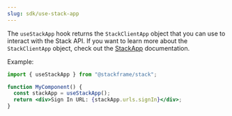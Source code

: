 ```yaml
---
slug: sdk/use-stack-app
---
```


The `useStackApp` hook returns the `StackClientApp` object that you can use to interact with the Stack API. If you want to learn more about the `StackClientApp` object, check out the [StackApp](./stack-app.mdx) documentation.

Example:

```jsx
import { useStackApp } from "@stackframe/stack";

function MyComponent() {
  const stackApp = useStackApp();
  return <div>Sign In URL: {stackApp.urls.signIn}</div>;
}
```